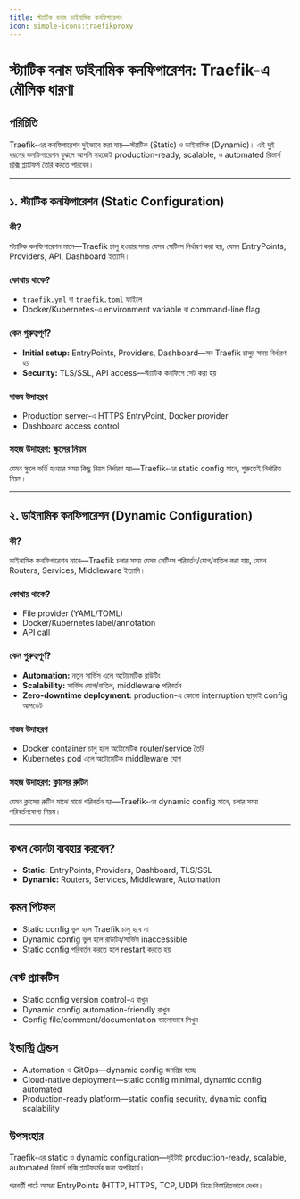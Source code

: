 ```yaml
---
title: স্ট্যাটিক বনাম ডাইনামিক কনফিগারেশন
icon: simple-icons:traefikproxy
---
```


# স্ট্যাটিক বনাম ডাইনামিক কনফিগারেশন: Traefik-এ মৌলিক ধারণা

## পরিচিতি

Traefik-এর কনফিগারেশন দুইভাবে করা যায়—স্ট্যাটিক (Static) ও ডাইনামিক (Dynamic)। এই দুই ধরনের কনফিগারেশন বুঝলে আপনি সহজেই production-ready, scalable, ও automated রিভার্স প্রক্সি প্ল্যাটফর্ম তৈরি করতে পারবেন।

---

## ১. স্ট্যাটিক কনফিগারেশন (Static Configuration)

### কী?

স্ট্যাটিক কনফিগারেশন মানে—Traefik চালু হওয়ার সময় যেসব সেটিংস নির্ধারণ করা হয়, যেমন EntryPoints, Providers, API, Dashboard ইত্যাদি।

### কোথায় থাকে?
- `traefik.yml` বা `traefik.toml` ফাইলে
- Docker/Kubernetes-এ environment variable বা command-line flag

### কেন গুরুত্বপূর্ণ?
- **Initial setup:** EntryPoints, Providers, Dashboard—সব Traefik চালুর সময় নির্ধারণ হয়
- **Security:** TLS/SSL, API access—স্ট্যাটিক কনফিগে সেট করা হয়

### বাস্তব উদাহরণ
- Production server-এ HTTPS EntryPoint, Docker provider
- Dashboard access control

### সহজ উদাহরণ: স্কুলের নিয়ম

যেমন স্কুলে ভর্তি হওয়ার সময় কিছু নিয়ম নির্ধারণ হয়—Traefik-এর static config মানে, শুরুতেই নির্ধারিত নিয়ম।

---

## ২. ডাইনামিক কনফিগারেশন (Dynamic Configuration)

### কী?

ডাইনামিক কনফিগারেশন মানে—Traefik চলার সময় যেসব সেটিংস পরিবর্তন/যোগ/বাতিল করা যায়, যেমন Routers, Services, Middleware ইত্যাদি।

### কোথায় থাকে?
- File provider (YAML/TOML)
- Docker/Kubernetes label/annotation
- API call

### কেন গুরুত্বপূর্ণ?
- **Automation:** নতুন সার্ভিস এলে অটোমেটিক রাউটিং
- **Scalability:** সার্ভিস যোগ/বাতিল, middleware পরিবর্তন
- **Zero-downtime deployment:** production-এ কোনো interruption ছাড়াই config আপডেট

### বাস্তব উদাহরণ
- Docker container চালু হলে অটোমেটিক router/service তৈরি
- Kubernetes pod এলে অটোমেটিক middleware যোগ

### সহজ উদাহরণ: ক্লাসের রুটিন

যেমন ক্লাসের রুটিন মাঝে মাঝে পরিবর্তন হয়—Traefik-এর dynamic config মানে, চলার সময় পরিবর্তনযোগ্য নিয়ম।

---

## কখন কোনটা ব্যবহার করবেন?

- **Static:** EntryPoints, Providers, Dashboard, TLS/SSL
- **Dynamic:** Routers, Services, Middleware, Automation

## কমন পিটফল

- Static config ভুল হলে Traefik চালু হবে না
- Dynamic config ভুল হলে রাউটিং/সার্ভিস inaccessible
- Static config পরিবর্তন করতে হলে restart করতে হয়

## বেস্ট প্র্যাকটিস

- Static config version control-এ রাখুন
- Dynamic config automation-friendly রাখুন
- Config file/comment/documentation ভালোভাবে লিখুন

## ইন্ডাস্ট্রি ট্রেন্ডস

- Automation ও GitOps—dynamic config জনপ্রিয় হচ্ছে
- Cloud-native deployment—static config minimal, dynamic config automated
- Production-ready platform—static config security, dynamic config scalability

## উপসংহার

Traefik-এর static ও dynamic configuration—দুইটাই production-ready, scalable, automated রিভার্স প্রক্সি প্ল্যাটফর্মের জন্য অপরিহার্য।

পরবর্তী পাঠে আমরা EntryPoints (HTTP, HTTPS, TCP, UDP) নিয়ে বিস্তারিতভাবে দেখব।
